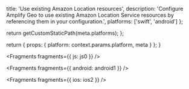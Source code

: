 
  title: 'Use existing Amazon Location resources',
  description: 'Configure Amplify Geo to use existing Amazon Location Service resources by referencing them in your configuration.',
  platforms: ['swift', 'android']
};

  return getCustomStaticPath(meta.platforms);
};

  return {
    props: {
      platform: context.params.platform,
      meta
    }
  };
}


<Fragments fragments={{ js: js0 }} />


<Fragments fragments={{ android: android1 }} />


<Fragments fragments={{ ios: ios2 }} />
